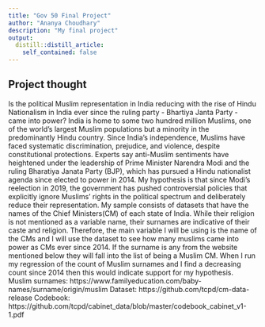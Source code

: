 ```yaml
---
title: "Gov 50 Final Project"
author: "Ananya Choudhary"
description: "My final project"
output:
  distill::distill_article:
    self_contained: false
---
```




## Project thought


Is the political Muslim representation in India reducing with the rise of Hindu Nationalism in India ever since the ruling party - Bhartiya Janta Party - came into power?
India is home to some two hundred million Muslims, one of the world’s largest Muslim populations but a minority in the predominantly Hindu country. Since India’s independence, Muslims have faced systematic discrimination, prejudice, and violence, despite constitutional protections.
Experts say anti-Muslim sentiments have heightened under the leadership of Prime Minister Narendra Modi and the ruling Bharatiya Janata Party (BJP), which has pursued a Hindu nationalist agenda since elected to power in 2014. My hypothesis is that since Modi’s reelection in 2019, the government has pushed controversial policies that explicitly ignore Muslims’ rights in the political spectrum and deliberately reduce their representation. My sample consists of datasets that have the names of the Chief Ministers(CM) of each state of India. While their religion is not mentioned as a variable name, their surnames are indicative of their caste and religion. Therefore, the main variable I will be using is the name of the CMs and I will use the dataset to see how many muslims came into power as CMs ever since 2014. If the surname is any from the website mentioned below they will fall into the list of being a Muslim CM. When I run my regression of the count of Muslim surnames and I find a decreasing count since 2014 then this would indicate support for my hypothesis.
Muslim surnames: https://www.familyeducation.com/baby-names/surname/origin/muslim
Dataset: https://github.com/tcpd/cm-data-release
Codebook: https://github.com/tcpd/cabinet_data/blob/master/codebook_cabinet_v1-1.pdf

